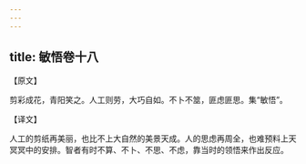 ```yaml
---
---
---
```

title: 敏悟卷十八
---



【原文】

剪彩成花，青阳笑之。人工则劳，大巧自如。不卜不筮，匪虑匪思。集“敏悟”。

【译文】

人工的剪纸再美丽，也比不上大自然的美景天成。人的思虑再周全，也难预料上天冥冥中的安排。智者有时不算、不卜、不思、不虑，靠当时的领悟来作出反应。